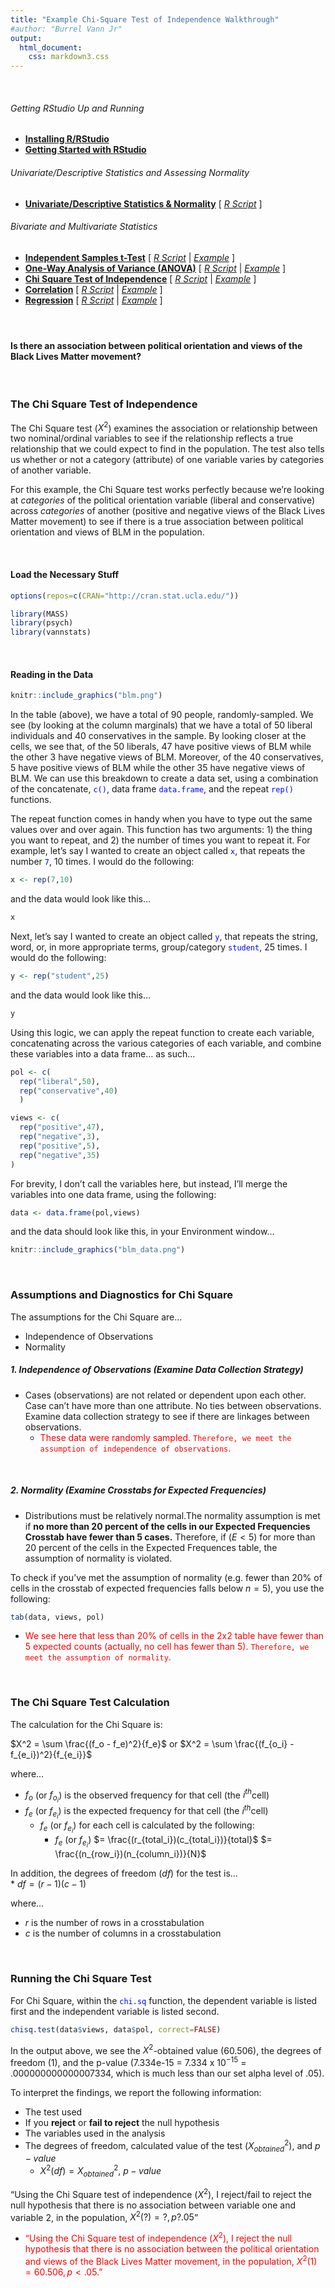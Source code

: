 ```yaml
---
title: "Example Chi-Square Test of Independence Walkthrough"
#author: "Burrel Vann Jr"
output: 
  html_document: 
    css: markdown3.css
---
```

<br>

###### Getting RStudio Up and Running
* [**Installing R/RStudio**](installing.html)
* [**Getting Started with RStudio**](getting-started.html)

###### Univariate/Descriptive Statistics and Assessing Normality
* [**Univariate/Descriptive Statistics & Normality**](univariate-normality.html) [ <a href="https://raw.githubusercontent.com/burrelvannjr/gradstats_sdsu/main/resources/exercises/univariate-normality.R" target="_blank"><i>R Script</i></a> ]

###### Bivariate and Multivariate Statistics
* [**Independent Samples t-Test**](t-test.html) [ <a href="https://raw.githubusercontent.com/burrelvannjr/gradstats_sdsu/main/resources/exercises/t-test.R" target="_blank"><i>R Script</i></a> | [*Example*](t-test-example.html) ]
* [**One-Way Analysis of Variance (ANOVA)**](anova.html) [ <a href="https://raw.githubusercontent.com/burrelvannjr/gradstats_sdsu/main/resources/exercises/anova.R" target="_blank"><i>R Script</i></a> | [*Example*](anova-example.html) ]
* [**Chi Square Test of Independence**](chi-square.html) [ <a href="https://raw.githubusercontent.com/burrelvannjr/gradstats_sdsu/main/resources/exercises/chi-square.R" target="_blank"><i>R Script</i></a> | [*Example*](chi-square-example.html) ]
* [**Correlation**](correlation.html) [ <a href="https://raw.githubusercontent.com/burrelvannjr/gradstats_sdsu/main/resources/exercises/correlation.R" target="_blank"><i>R Script</i></a> | [*Example*](correlation-example.html) ]
* [**Regression**](regression.html) [ <a href="https://raw.githubusercontent.com/burrelvannjr/gradstats_sdsu/main/resources/exercises/regression.R" target="_blank"><i>R Script</i></a> | [*Example*](regression-example.html) ]
<br><br>

#




#### Is there an association between political orientation and views of the Black Lives Matter movement? 
<br>


### The Chi Square Test of Independence

The Chi Square test ($X^2$) examines the association or relationship between two nominal/ordinal variables to see if the relationship reflects a true relationship that we could expect to find in the population. The test also tells us whether or not a category (attribute) of one variable varies by categories of another variable. 

For this example, the Chi Square test works perfectly because we're looking at *categories* of the political orientation variable (liberal and conservative) across *categories* of another (positive and negative views of the Black Lives Matter movement) to see if there is a true association between political orientation and views of BLM in the population. 


<br>

#### Load the Necessary Stuff

```r
options(repos=c(CRAN="http://cran.stat.ucla.edu/"))
```

```r
library(MASS)
library(psych)
library(vannstats)
```
<br>

#### Reading in the Data

```r
knitr::include_graphics("blm.png")
```

In the table (above), we have a total of 90 people, randomly-sampled. We see (by looking at the column marginals) that we have a total of 50 liberal individuals and 40 conservatives in the sample. By looking closer at the cells, we see that, of the 50 liberals, 47 have positive views of BLM while the other 3 have negative views of BLM. Moreover, of the 40 conservatives, 5 have positive views of BLM while the other 35 have negative views of BLM. We can use this breakdown to create a data set, using a combination of the concatenate, <span style="color:blue">`c()`</span>, data frame <span style="color:blue">`data.frame`</span>, and the repeat <span style="color:blue">`rep()`</span> functions. 

The repeat function comes in handy when you have to type out the same values over and over again. This function has two arguments: 1) the thing you want to repeat, and 2) the number of times you want to repeat it. For example, let's say I wanted to create an object called <span style="color:blue">`x`</span>, that repeats the number <span style="color:blue">`7`</span>, 10 times. I would do the following:

```r
x <- rep(7,10)
```

and the data would look like this...

```r
x
```

Next, let's say I wanted to create an object called <span style="color:blue">`y`</span>, that repeats the string, word, or, in more appropriate terms, group/category <span style="color:blue">`student`</span>, 25 times. I would do the following:

```r
y <- rep("student",25)
```

and the data would look like this...

```r
y
```

Using this logic, we can apply the repeat function to create each variable, concatenating across the various categories of each variable, and combine these variables into a data frame... as such... 

```r
pol <- c(
  rep("liberal",50),
  rep("conservative",40)
  )

views <- c(
  rep("positive",47),
  rep("negative",3),
  rep("positive",5),
  rep("negative",35)
)
```

For brevity, I don't call the variables here, but instead, I'll merge the variables into one data frame, using the following:

```r
data <- data.frame(pol,views)
```

and the data should look like this, in your Environment window...

```r
knitr::include_graphics("blm_data.png")
```

<br>


### Assumptions and Diagnostics for Chi Square

The assumptions for the Chi Square are...

* Independence of Observations
* Normality


##### 1. Independence of Observations (Examine Data Collection Strategy)
* Cases (observations) are not related or dependent upon each other. Case can’t have more than one attribute. No ties between observations. Examine data collection strategy to see if there are linkages between observations. 
  + <span style="color:red">These data were randomly sampled. `Therefore, we meet the assumption of independence of observations`.</span> 

<br>

##### 2. Normality (Examine Crosstabs for Expected Frequencies)

* Distributions must be relatively normal.The normality assumption is met if **no more than 20 percent of the cells in our Expected Frequencies Crosstab have fewer than 5 cases.** Therefore, if ($E \lt 5$) for more than 20 percent of the cells in the Expected Frequences table, the assumption of normality is violated.

To check if you've met the assumption of normality (e.g. fewer than 20% of cells in the crosstab of expected frequencies falls below $n=5$), you use the following:

```r
tab(data, views, pol)
```

  + <span style="color:red">We see here that less than 20% of cells in the 2x2 table have fewer than 5 expected counts (actually, no cell has fewer than 5). `Therefore, we meet the assumption of normality`.</span> 

<br>

### The Chi Square Test Calculation

The calculation for the Chi Square is:

 $X^2 = \sum \frac{(f_o - f_e)^2}{f_e}$ or
 $X^2 = \sum \frac{(f_{o_i} - f_{e_i})^2}{f_{e_i}}$
 
where... <br>

* $f_o$ (or $f_{o_i}$) is the observed frequency for that cell (the $i^{th}$cell)<br>
* $f_e$ (or $f_{e_i}$) is the expected frequency for that cell (the $i^{th}$cell)<br>
  + $f_e$ (or $f_{e_i}$) for each cell is calculated by the following:
    + $f_e$ (or $f_{e_i}$) $= \frac{(r_{total_i})(c_{total_i})}{total}$ $= \frac{(n_{row_i})(n_{column_i})}{N}$


In addition, the degrees of freedom ($df$) for the test is...<br> 
* $df = (r-1)(c-1)$

where...

* $r$ is the number of rows in a crosstabulation<br>
* $c$ is the number of columns in a crosstabulation<br>

<br>

### Running the Chi Square Test



For Chi Square, within the <span style="color:blue">`chi.sq`</span> function, the dependent variable is listed first and the independent variable is listed second. 



```r
chisq.test(data$views, data$pol, correct=FALSE)
```

In the output above, we see the $X^2$-obtained value (60.506), the degrees of freedom (1), and the p-value (7.334e-15 = 7.334 x $10^{-15}$ = .000000000000007334, which is much less than our set alpha level of .05).


To interpret the findings, we report the following information:

* The test used
* If you **reject** or **fail to reject** the null hypothesis
* The variables used in the analysis
* The degrees of freedom, calculated value of the test ($X^2_{obtained}$), and $p-value$
  + $X^2(df) = X^2_{obtained}$, $p-value$

“Using the Chi Square test of independence ($X^2$), I reject/fail to reject the null hypothesis that there is no association between variable one and variable 2, in the population, $X^2(?) = ?, p ? .05$” 

  + <span style="color:red">“Using the Chi Square test of independence ($X^2$), I reject the null hypothesis that there is no association between the political orientation and views of the Black Lives Matter movement, in the population, $X^2(1) = 60.506, p \lt .05$.”</span> 


<br><br><br>
